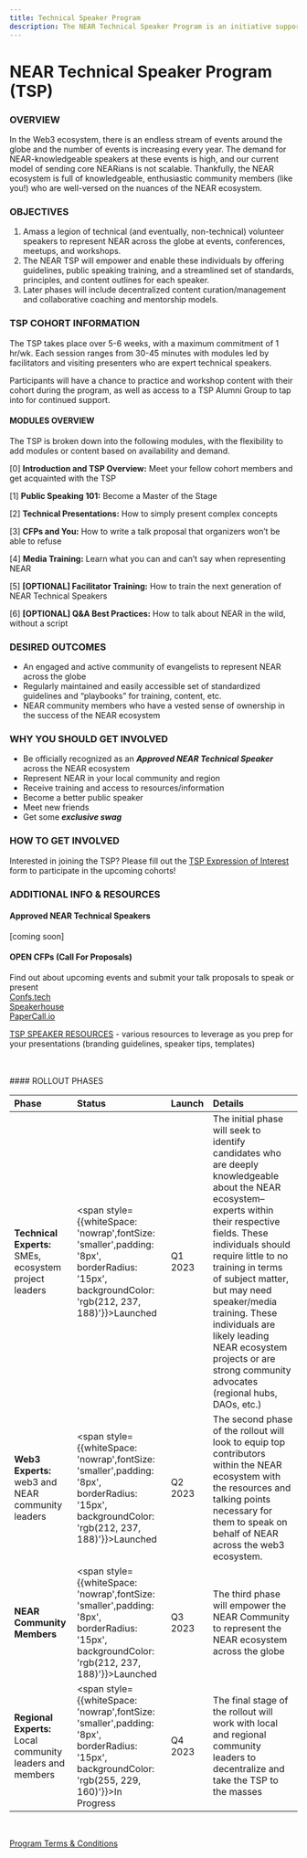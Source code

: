```yaml
---
title: Technical Speaker Program
description: The NEAR Technical Speaker Program is an initiative supporting speakers who want to share their knowledge about NEAR.
---
```


# NEAR Technical Speaker Program (TSP)


### OVERVIEW 

In the Web3 ecosystem, there is an endless stream of events around the globe and the number of events is increasing every year. The demand for NEAR-knowledgeable speakers at these events is high, and our current model of sending core NEARians is not scalable. Thankfully, the NEAR ecosystem is full of knowledgeable, enthusiastic community members (like you!) who are well-versed on the nuances of the NEAR ecosystem. 


### OBJECTIVES

1. Amass a legion of technical (and eventually, non-technical) volunteer speakers to represent NEAR across the globe at events, conferences, meetups, and workshops. 
2. The NEAR TSP will empower and enable these individuals by offering guidelines, public speaking training, and a streamlined set of standards, principles, and content outlines for each speaker. 
3. Later phases will include decentralized content curation/management and collaborative coaching and mentorship models.  


### TSP COHORT INFORMATION

The TSP takes place over 5-6 weeks, with a maximum commitment of 1 hr/wk. Each session ranges from 30-45 minutes with modules led by facilitators and visiting presenters who are expert technical speakers.  

Participants will have a chance to practice and workshop content with their cohort during the program, as well as access to a TSP Alumni Group to tap into for continued support. 


#### MODULES OVERVIEW

The TSP is broken down into the following modules, with the flexibility to add modules or content based on availability and demand.  

[0] **Introduction and TSP Overview:** Meet your fellow cohort members and get acquainted with the TSP  

[1] **Public Speaking 101:** Become a Master of the Stage  

[2] **Technical Presentations:** How to simply present complex concepts  

[3] **CFPs and You:** How to write a talk proposal that organizers won’t be able to refuse  

[4] **Media Training:** Learn what you can and can’t say when representing NEAR  

[5] **[OPTIONAL]  Facilitator Training:** How to train the next generation of NEAR Technical Speakers  

[6] **[OPTIONAL] Q&A Best Practices:** How to talk about NEAR in the wild, without a script  


### DESIRED OUTCOMES

* An engaged and active community of evangelists to represent NEAR across the globe  
* Regularly maintained and easily accessible set of standardized guidelines and “playbooks” for training, content, etc. 
* NEAR community members who have a vested sense of ownership in the success of the NEAR ecosystem



### WHY YOU SHOULD GET INVOLVED

* Be officially recognized as an ***Approved NEAR Technical Speaker*** across the NEAR ecosystem  
* Represent NEAR in your local community and region  
* Receive training and access to resources/information 
* Become a better public speaker  
* Meet new friends  
* Get some ***exclusive swag***  


### HOW TO GET INVOLVED

Interested in joining the TSP? Please fill out the [TSP Expression of Interest](https://nearfoundation.typeform.com/TSPEoI) form to participate in the upcoming cohorts!
<br />

### ADDITIONAL INFO & RESOURCES

#### Approved NEAR Technical Speakers

[coming soon]

#### OPEN CFPs (Call For Proposals)

Find out about upcoming events and submit your talk proposals to speak or present  
[Confs.tech ](https://confs.tech/)  
[Speakerhouse](https://app.speakerhouse.io/events)  
[PaperCall.io](https://www.papercall.io/events)  

[TSP SPEAKER RESOURCES](https://drive.google.com/drive/folders/1_lhBuhJDkPvD92_lLR_o4YBOXPPMfCK4) - various resources to leverage as you prep for your presentations (branding guidelines, speaker tips, templates) 

<br/>
<br/>
#### ROLLOUT PHASES

| Phase | Status | Launch | Details |
| :--- | :--- | :--- | :--- | 
| **Technical Experts:** SMEs, ecosystem project leaders | <span style={{whiteSpace: 'nowrap',fontSize: 'smaller',padding: '8px', borderRadius: '15px', backgroundColor: 'rgb(212, 237, 188)'}}>Launched</span> | Q1 2023 | The initial phase will seek to identify candidates who are deeply knowledgeable about the NEAR ecosystem–experts within their respective fields. These individuals should require little to no training in terms of subject matter, but may need speaker/media training. These individuals are likely leading NEAR ecosystem projects or are strong community advocates (regional hubs, DAOs, etc.) |
| **Web3 Experts:** web3 and NEAR community leaders |  <span style={{whiteSpace: 'nowrap',fontSize: 'smaller',padding: '8px', borderRadius: '15px', backgroundColor: 'rgb(212, 237, 188)'}}>Launched</span>  | Q2 2023 | The second phase of the rollout will look to equip top contributors within the NEAR ecosystem with the resources and talking points necessary for them to speak on behalf of NEAR across the web3 ecosystem. |
| **NEAR Community Members** |  <span style={{whiteSpace: 'nowrap',fontSize: 'smaller',padding: '8px', borderRadius: '15px', backgroundColor: 'rgb(212, 237, 188)'}}>Launched</span>  | Q3 2023 | The third phase will empower the NEAR Community to represent the NEAR ecosystem across the globe |
| **Regional Experts:** Local community leaders and members |  <span style={{whiteSpace: 'nowrap',fontSize: 'smaller',padding: '8px', borderRadius: '15px', backgroundColor: 'rgb(255, 229, 160)'}}>In Progress</span>  | Q4 2023 | The final stage of the rollout will work with local and regional community leaders to decentralize and take the TSP to the masses | 
<br/>

[Program Terms & Conditions](https://drive.google.com/file/d/1JWjOicWfFr-OfL2wsmkpoiEZSqf_Rr5b/view) 


